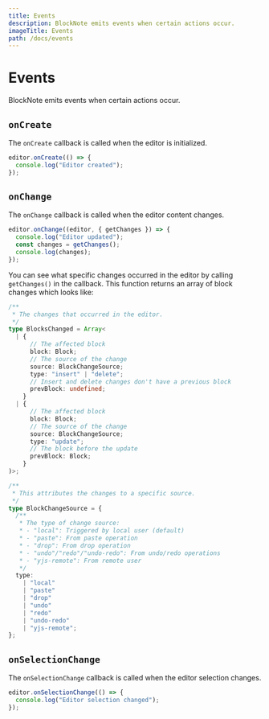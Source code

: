 ```yaml
---
title: Events
description: BlockNote emits events when certain actions occur.
imageTitle: Events
path: /docs/events
---
```



# Events

BlockNote emits events when certain actions occur.

## `onCreate`

The `onCreate` callback is called when the editor is initialized.

```typescript
editor.onCreate(() => {
  console.log("Editor created");
});
```

## `onChange`

The `onChange` callback is called when the editor content changes.

```typescript
editor.onChange((editor, { getChanges }) => {
  console.log("Editor updated");
  const changes = getChanges();
  console.log(changes);
});
```

You can see what specific changes occurred in the editor by calling `getChanges()` in the callback. This function returns an array of block changes which looks like:

```typescript
/**
 * The changes that occurred in the editor.
 */
type BlocksChanged = Array<
  | {
      // The affected block
      block: Block;
      // The source of the change
      source: BlockChangeSource;
      type: "insert" | "delete";
      // Insert and delete changes don't have a previous block
      prevBlock: undefined;
    }
  | {
      // The affected block
      block: Block;
      // The source of the change
      source: BlockChangeSource;
      type: "update";
      // The block before the update
      prevBlock: Block;
    }
)>;

/**
 * This attributes the changes to a specific source.
 */
type BlockChangeSource = {
  /**
   * The type of change source:
   * - "local": Triggered by local user (default)
   * - "paste": From paste operation
   * - "drop": From drop operation
   * - "undo"/"redo"/"undo-redo": From undo/redo operations
   * - "yjs-remote": From remote user
   */
  type:
    | "local"
    | "paste"
    | "drop"
    | "undo"
    | "redo"
    | "undo-redo"
    | "yjs-remote";
};
```


## `onSelectionChange`

The `onSelectionChange` callback is called when the editor selection changes.

```typescript
editor.onSelectionChange(() => {
  console.log("Editor selection changed");
});
```